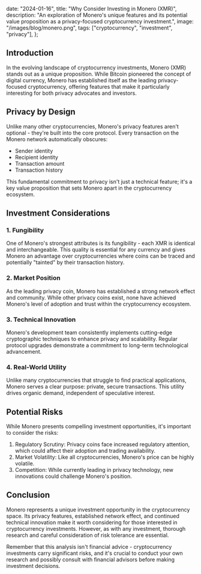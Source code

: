 
  date: "2024-01-16",
  title: "Why Consider Investing in Monero (XMR)",
  description:
    "An exploration of Monero's unique features and its potential value proposition as a privacy-focused cryptocurrency investment.",
  image:
    "/images/blog/monero.png",
  tags: ["cryptocurrency", "investment", "privacy"],
};


## Introduction

In the evolving landscape of cryptocurrency investments, Monero (XMR) stands out as a unique proposition. While Bitcoin pioneered the concept of digital currency, Monero has established itself as the leading privacy-focused cryptocurrency, offering features that make it particularly interesting for both privacy advocates and investors.

## Privacy by Design

Unlike many other cryptocurrencies, Monero's privacy features aren't optional - they're built into the core protocol. Every transaction on the Monero network automatically obscures:
- Sender identity
- Recipient identity
- Transaction amount
- Transaction history

This fundamental commitment to privacy isn't just a technical feature; it's a key value proposition that sets Monero apart in the cryptocurrency ecosystem.

## Investment Considerations

### 1. Fungibility
One of Monero's strongest attributes is its fungibility - each XMR is identical and interchangeable. This quality is essential for any currency and gives Monero an advantage over cryptocurrencies where coins can be traced and potentially "tainted" by their transaction history.

### 2. Market Position
As the leading privacy coin, Monero has established a strong network effect and community. While other privacy coins exist, none have achieved Monero's level of adoption and trust within the cryptocurrency ecosystem.

### 3. Technical Innovation
Monero's development team consistently implements cutting-edge cryptographic techniques to enhance privacy and scalability. Regular protocol upgrades demonstrate a commitment to long-term technological advancement.

### 4. Real-World Utility
Unlike many cryptocurrencies that struggle to find practical applications, Monero serves a clear purpose: private, secure transactions. This utility drives organic demand, independent of speculative interest.

## Potential Risks

While Monero presents compelling investment opportunities, it's important to consider the risks:

1. Regulatory Scrutiny: Privacy coins face increased regulatory attention, which could affect their adoption and trading availability.
2. Market Volatility: Like all cryptocurrencies, Monero's price can be highly volatile.
3. Competition: While currently leading in privacy technology, new innovations could challenge Monero's position.

## Conclusion

Monero represents a unique investment opportunity in the cryptocurrency space. Its privacy features, established network effect, and continued technical innovation make it worth considering for those interested in cryptocurrency investments. However, as with any investment, thorough research and careful consideration of risk tolerance are essential.

Remember that this analysis isn't financial advice - cryptocurrency investments carry significant risks, and it's crucial to conduct your own research and possibly consult with financial advisors before making investment decisions.
